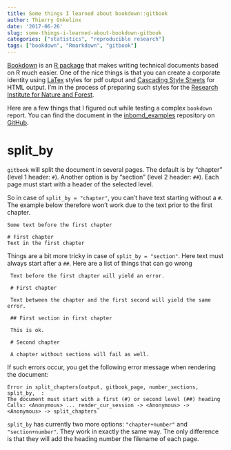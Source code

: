 ```yaml
---
title: Some things I learned about bookdown::gitbook
author: Thierry Onkelinx
date: '2017-06-26'
slug: some-things-i-learned-about-bookdown-gitbook
categories: ["statistics", "reproducible research"]
tags: ["bookdown", "Rmarkdown", "gitbook"]
---
```


[Bookdown](https://bookdown.org/yihui/bookdown/) is an [R package](https://www.r-project.org/) that makes writing technical documents based on R much easier. One of the nice things is that you can create a corporate identity using [LaTex](https://www.latextemplates.com/what-is-latex) styles for pdf output and [Cascading Style Sheets](https://en.wikipedia.org/wiki/Cascading_Style_Sheets) for HTML output. I'm in the process of preparing such styles for the [Research Institute for Nature and Forest](https://www.inbo.be/en).

Here are a few things that I figured out while testing a complex `bookdown` report. You can find the document in the [inbomd_examples](https://github.com/inbo/inbomd_examples) repository on [GitHub](https://github.com/inbo).

# split_by

`gitbook` will split the document in several pages. The default is by "chapter" (level 1 header: `#`). Another option is by "section" (level 2 header: `##`). Each page must start with a header of the selected level.

So in case of `split_by = "chapter"`, you can't have text starting without a `#`. The example below therefore won't work due to the text prior to the first chapter.

    Some text before the first chapter
    
    # First chapter
    Text in the first chapter

Things are a bit more tricky in case of `split_by = "section"`. Here text must always start after a `##`. Here are a list of things that can go wrong

     Text before the first chapter will yield an error.
     
     # First chapter
     
     Text between the chapter and the first second will yield the same error.
     
     ## First section in first chapter
     
     This is ok.
     
     # Second chapter
     
     A chapter without sections will fail as well.

If such errors occur, you get the following error message when rendering the document: 

    Error in split_chapters(output, gitbook_page, number_sections, split_by,  :
    The document must start with a first (#) or second level (##) heading
    Calls: <Anonymous> ... render_cur_session -> <Anonymous> -> <Anonymous> -> split_chapters`

`split_by` has currently two more options: `"chapter+number"` and `"section+number"`. They work in exactly the same way. The only difference is that they will add the heading number the filename of each page.
